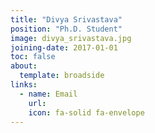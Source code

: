 ```yaml
---
title: "Divya Srivastava"
position: "Ph.D. Student"
image: divya_srivastava.jpg
joining-date: 2017-01-01
toc: false
about:
  template: broadside
links:
  - name: Email
    url:
    icon: fa-solid fa-envelope
---
```

